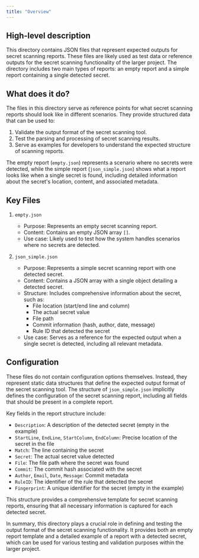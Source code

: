 ```yaml
---
title: "Overview"
---
```


## High-level description
This directory contains JSON files that represent expected outputs for secret scanning reports. These files are likely used as test data or reference outputs for the secret scanning functionality of the larger project. The directory includes two main types of reports: an empty report and a simple report containing a single detected secret.

## What does it do?
The files in this directory serve as reference points for what secret scanning reports should look like in different scenarios. They provide structured data that can be used to:

1. Validate the output format of the secret scanning tool.
2. Test the parsing and processing of secret scanning results.
3. Serve as examples for developers to understand the expected structure of scanning reports.

The empty report (`empty.json`) represents a scenario where no secrets were detected, while the simple report (`json_simple.json`) shows what a report looks like when a single secret is found, including detailed information about the secret's location, content, and associated metadata.

## Key Files

1. `empty.json`
   - Purpose: Represents an empty secret scanning report.
   - Content: Contains an empty JSON array `[]`.
   - Use case: Likely used to test how the system handles scenarios where no secrets are detected.

2. `json_simple.json`
   - Purpose: Represents a simple secret scanning report with one detected secret.
   - Content: Contains a JSON array with a single object detailing a detected secret.
   - Structure: Includes comprehensive information about the secret, such as:
     - File location (start/end line and column)
     - The actual secret value
     - File path
     - Commit information (hash, author, date, message)
     - Rule ID that detected the secret
   - Use case: Serves as a reference for the expected output when a single secret is detected, including all relevant metadata.

## Configuration
These files do not contain configuration options themselves. Instead, they represent static data structures that define the expected output format of the secret scanning tool. The structure of `json_simple.json` implicitly defines the configuration of the secret scanning report, including all fields that should be present in a complete report.

Key fields in the report structure include:

- `Description`: A description of the detected secret (empty in the example)
- `StartLine`, `EndLine`, `StartColumn`, `EndColumn`: Precise location of the secret in the file
- `Match`: The line containing the secret
- `Secret`: The actual secret value detected
- `File`: The file path where the secret was found
- `Commit`: The commit hash associated with the secret
- `Author`, `Email`, `Date`, `Message`: Commit metadata
- `RuleID`: The identifier of the rule that detected the secret
- `Fingerprint`: A unique identifier for the secret (empty in the example)

This structure provides a comprehensive template for secret scanning reports, ensuring that all necessary information is captured for each detected secret.

In summary, this directory plays a crucial role in defining and testing the output format of the secret scanning functionality. It provides both an empty report template and a detailed example of a report with a detected secret, which can be used for various testing and validation purposes within the larger project.